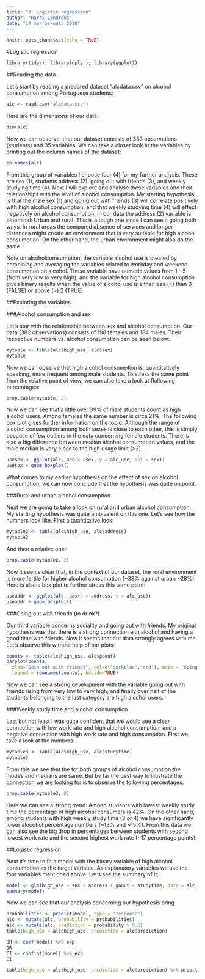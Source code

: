 ```yaml
---
title: "3. Logistic regression"
author: "Harri Lindroos"
date: "14 marraskuuta 2018"
---
```

```r
knitr::opts_chunk$set(echo = TRUE)
```

#Logistic regression

```r
library(tidyr); library(dplyr); library(ggplot2)
```

##Reading the data

Let's start by reading a prepared dataset "alcdata.csv" on alcohol consumption among Portuguese students:

```r
alc <- read.csv("alcdata.csv")
```

Here are the dimensions of our data:

```r
dim(alc)
```


Now we can observe, that our dataset consists of 383 observations (students) and 35 variables. We can take a closer look at the variables by printing out the column names of the dataset:

```r
colnames(alc)
```

From this group of variables I choose four (4) for my further analysis. These are sex (1), students address (2), going out with friends (3), and weekly studying time (4). Next I will explore and analyse these variables and their relationships with the level of alcohol consumption. My starting hypothesis is that the male sex (1) and going out with friends (3) will correlate positively with high alcohol consumption, and that weekly studying time (4) will effect negatively on alcohol consumption. In our data the address (2) variable is binominal: Urban and rural. This is a tough one since I can see it going both ways. In rural areas the compared absence of services and longer distances might create an environment that is very suitable for high alcohol consumption. On the other hand, the urban environment might also do the same.

Note on alcoholcomsumption: the variable alcohol use is cteated by combining and averaging the variables related to workday and weekend consumption on alcohol. These variable have numeric values from 1 - 5 (from very low to very high), and the variable for high alcohol consumption gives binary results when the value of alcohol use is either less (<) than 3 (FALSE) or above (>) 2 (TRUE).

##Exploring the variables

###Alcohol consumption and sex

Let's star with the relationship between sex and alcohol consumption. Our data (382 observations) consists of 198 females and 184 males. Their respective numbers vs. alcohol consumption can be seen below: 

```r
mytable <- table(alc$high_use, alc$sex)
mytable
```

Now we can observe that high alcohol consumption is, quantitatively speaking, more frequent among male students. To stress the same point from the relative point of view, we can also take a look at flollowing percentages:

```r
prop.table(mytable, 2)
```

Now we can see that a little over 39% of male students count as high alcohol users. Among females the same number is circa 21%. The following box plot gives further information on the topic: Although the range of alcohol consumption among both sexes is close to each other, this is simply because of few outliers in the data concerning female students. There is also a big difference between median alcohol consumption values, and the male median is very close to the high usage limit (>2).

```r
usesex <- ggplot(alc, aes(x =sex, y = alc_use, col = sex))
usesex + geom_boxplot()
```

What comes to my earlier hypothesis on the effect of sex on alcohol consumption, we can now conclude that the hypothesis was quite on point.

###Rural and urban alcohol consumption

Next we are going to take a look on rural and urban alcohol consumption. My starting hypothesis was quite ambivalent on this one. Let's see how the numners look like. First a quantitative look:  

```r
mytable2 <- table(alc$high_use, alc$address)
mytable2
```

And then a relative one:


```r
prop.table(mytable2, 2)
```

Now it seems clear that, in the context of our dataset, the rural environment is more fertile for higher alcohol consumption (~38% against urban ~28%). Here is also a box plot to further stress this same point:

```r
useaddr <- ggplot(alc, aes(x = address, y = alc_use))
useaddr + geom_boxplot()
```

###Going out with friends (to drink?)

Our third variable concerns sociality and going out with friends. My original hypothesis was that there is a strong connection eith alcohol and having a good time with friends. Now it seems that our data strongly agrees with me. Let's observe this withthe help of bar plots:

```r
counts <- table(alc$high_use, alc$goout)
barplot(counts,
  xlab="Goin out with friends", col=c("darkblue","red"), main = "Going out with friends and alcohol consumption",
  legend = rownames(counts), beside=TRUE)
```

Now we can see a strong development with the variable going out with friends rising from very low to very high, and finally over half of the students belonging to the last category are high alcohol users.

###Weekly study time and alcohol consumption

Last but not least I was quite confident that we would see a clear connection with low work rate and high alcohol consumption, and a negative connection with high work rate and high consumption. First we take a look at the numbers:


```r
mytable3 <- table(alc$high_use, alc$studytime)
mytable3
```

From this we see that the for both groups of alcohol consumption the modes and medians are same. But by far the best way to illustrate the connection we are looking for is to observe the following percentages:

```r
prop.table(mytable3, 2)
```

Here we can see a strong trend: Among students with lowest weekly study time the percentage of high alcohol consumers is 42%. On the other hand, among students with high weekly study time (3 or 4) we have significantly lower alocohol percentage numbers (~13% and ~15%). From this data we can also see the big drop in percentages between students with second lowest work rate and the second highest work rate (~17 percentage points).

##Logistic regression

Next it's time to fit a model with the binary variable of high alcohol consumption as the target variable. As explanatory variables we use the four variables mentioned above. Let's see the summary of it: 

```r
model <- glm(high_use ~ sex + address + goout + studytime, data = alc, family = "binomial")
summary(model)
```

Now we can see that our analysis concerning our hypothesis bring

```r
probabilities <- predict(model, type = "response")
alc <- mutate(alc, probability = probabilities)
alc <- mutate(alc, prediction = probability > 0.5)
table(high_use = alc$high_use, prediction = alc$prediction)
```

```r
OR <- coef(model) %>% exp
OR
CI <- confint(model) %>% exp
CI
```


```r
table(high_use = alc$high_use, prediction = alc$prediction) %>% prop.table %>% addmargins
```






